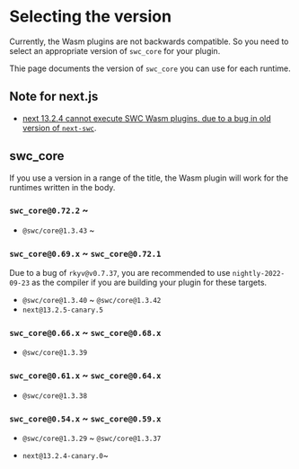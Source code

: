 # Selecting the version

Currently, the Wasm plugins are not backwards compatible.
So you need to select an appropriate version of `swc_core` for your plugin.

Thie page documents the version of `swc_core` you can use for each runtime.

## Note for next.js

- [next 13.2.4 cannot execute SWC Wasm plugins, due to a bug in old version of `next-swc`](https://github.com/vercel/next.js/issues/46989#issuecomment-1486989081).

## swc_core

If you use a version in a range of the title, the Wasm plugin will work for the runtimes written in the body.

### `swc_core@0.72.2` ~

- `@swc/core@1.3.43` ~

### `swc_core@0.69.x` ~ `swc_core@0.72.1`

Due to a bug of `rkyv@v0.7.37`, you are recommended to use `nightly-2022-09-23` as the compiler if you are building your plugin for these targets.

- `@swc/core@1.3.40` ~ `@swc/core@1.3.42`
- `next@13.2.5-canary.5`

### `swc_core@0.66.x` ~ `swc_core@0.68.x`

- `@swc/core@1.3.39`

### `swc_core@0.61.x` ~ `swc_core@0.64.x`

- `@swc/core@1.3.38`

### `swc_core@0.54.x` ~ `swc_core@0.59.x`

- `@swc/core@1.3.29` ~ `@swc/core@1.3.37`

- `next@13.2.4-canary.0`~
